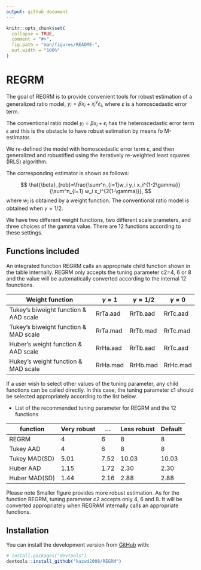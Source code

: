 ```yaml
---
output: github_document
---
```


<!-- README.md is generated from README.Rmd. Please edit that file -->

```r
knitr::opts_chunk$set(
  collapse = TRUE,
  comment = "#>",
  fig.path = "man/figures/README-",
  out.width = "100%"
)
```

# REGRM

<!-- badges: start -->
<!-- badges: end -->

The goal of REGRM is to provide convenient tools for robust estimation of a generalized ratio model, $y_i=\beta x_i + x_i^\gamma \varepsilon_i$, where $\varepsilon$ is a homoscedastic error term.  

The conventional ratio model $y_i = \beta x_i + \epsilon_i$ has the heteroscedastic error term $\epsilon$ and this is the obstacle to have robust estimation by means fo M-estimator.

We re-defined the model with homoscedastic error term $\varepsilon$, and then generalized and robustified using the iteratively re-weighted least squares (IRLS) algorithm.

The corresponding estimator is shown as follows:
 
$$
\hat{\beta}_{rob}=\frac{\sum^n_{i=1}w_i y_i x_i^{1-2\gamma}}{\sum^n_{i=1} w_i x_i^{2(1-\gamma)}},
$$
where $w_i$ is obtained by a weight function.  The conventional ratio model is obtained when $\gamma=1/2$.

We have two different weight functions, two different scale prameters, and three choices of the gamma value.  There are 12 functions according to these settings.


## Functions included

An integrated function REGRM calls an appropriate child function shown in the table internally.  REGRM only accepts the tuning parameter c2=4, 6 or 8 and the value will be automatically converted according to the internal 12 founctions.  

|Weight function|$\gamma=1$|$\gamma=1/2$|$\gamma=0$|
|----|----|----|----|
|Tukey's biweight function & AAD scale|RrTa.aad|RrTb.aad|RrTc.aad|
|Tukey's biweight function & MAD scale|RrTa.mad|RrTb.mad|RrTc.mad|
|Huber's weight function & AAD scale|RrHa.aad|RrTb.aad|RrTc.aad|
|Hukey's weight function & MAD scale|RrHa.mad|RrHb.mad|RrHc.mad|

If a user wish to select other values of the tuning parameter, any child functions can be called directly.  In this case, the tuning parameter c1 should be selected appropriately according to the list below.

* List of the recommended tuning parameter for REGRM and the 12 functions 

|function|Very robust|...|Less robust|Default|
|----|----|----|----|----|
|REGRM|4|6|8|8|
|Tukey AAD|4|6|8|8|
|Tukey MAD(SD) |5.01|7.52|10.03|10.03|
|Huber AAD|1.15|1.72|2.30|2.30|
|Huber MAD(SD)|1.44|2.16|2.88|2.88|

Please note Smaller figure provides more robust estimation.
As for the function REGRM, tuning parameter c2 accepts only 4, 6 and 8.  It will be converted appropriately when REGRAM internally calls an appropriate functions.


## Installation

You can install the development version from [GitHub](https://github.com/) with:

``` r
# install.packages("devtools")
devtools::install_github("kazwd2008/REGRM")
```

